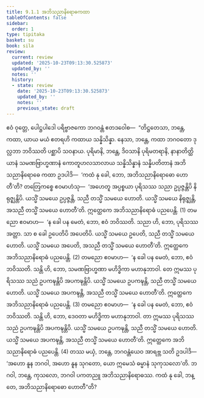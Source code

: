 ```yaml
---
title: 9.1.1 အဘိသညာနိရောဓကထာ
tableOfContents: false
sidebar:
  order: 1
type: tipitaka
basket: su
book: sila
review:
  current: review
  updated: '2025-10-23T09:13:30.525873'
  updated_by: ''
  notes: ''
  history:
  - state: review
    date: '2025-10-23T09:13:30.525873'
    updated_by: ''
    notes: ''
    previous_state: draft
---
```



<ReviewStatus review={frontmatter.review} showDetails={true} />

<HypothesisAnnotation frontmatter={frontmatter} />

<DynamicBreadcrumb />

<Division number="411" book="sila" e="ch" v="6" p="168">

<Paragraph number="691" book="sila">
ဧဝံ ဝုတ္တေ, ပေါဋ္ဌပါဒေါ ပရိဗ္ဗာဇကော ဘဂဝန္တံ ဧတဒဝေါစ—  “တိဋ္ဌတေသာ, ဘန္တေ, ကထာ, ယာယ မယံ ဧတရဟိ ကထာယ သန္နိသိန္နာ. နေသာ, ဘန္တေ, ကထာ ဘဂဝတော ဒုလ္လဘာ ဘဝိဿတိ ပစ္ဆာပိ သဝနာယ. ပုရိမာနိ, ဘန္တေ, ဒိဝသာနိ ပုရိမတရာနိ, နာနာတိတ္ထိယာနံ သမဏဗြာဟ္မဏာနံ ကောတူဟလသာလာယ သန္နိသိန္နာနံ သန္နိပတိတာနံ အဘိသညာနိရောဓေ ကထာ ဥဒပါဒိ—  ‘ကထံ နု ခေါ, ဘော, အဘိသညာနိရောဓော ဟောတီ’တိ? တတြေကစ္စေ ဧဝမာဟံသု—  ‘အဟေတူ အပ္ပစ္စယာ ပုရိသဿ သညာ ဥပ္ပဇ္ဇန္တိပိ နိရုဇ္ဈန္တိပိ. ယသ္မိံ သမယေ ဥပ္ပဇ္ဇန္တိ, သညီ တသ္မိံ သမယေ ဟောတိ. ယသ္မိံ သမယေ နိရုဇ္ဈန္တိ, အသညီ တသ္မိံ သမယေ ဟောတီ’တိ. ဣတ္ထေကေ အဘိသညာနိရောဓံ ပညပေန္တိ. (1)
</Paragraph>

<Paragraph number="692" book="sila">
တမညော ဧဝမာဟ—  ‘န ခေါ ပန မေတံ, ဘော, ဧဝံ ဘဝိဿတိ. သညာ ဟိ, ဘော, ပုရိသဿ အတ္တာ. သာ စ ခေါ ဥပေတိပိ အပေတိပိ. ယသ္မိံ သမယေ ဥပေတိ, သညီ တသ္မိံ သမယေ ဟောတိ. ယသ္မိံ သမယေ အပေတိ, အသညီ တသ္မိံ သမယေ ဟောတီ’တိ. ဣတ္ထေကေ အဘိသညာနိရောဓံ ပညပေန္တိ. (2)
</Paragraph>

<Paragraph number="693" book="sila">
တမညော ဧဝမာဟ—  ‘န ခေါ ပန မေတံ, ဘော, ဧဝံ ဘဝိဿတိ. သန္တိ ဟိ, ဘော, သမဏဗြာဟ္မဏာ မဟိဒ္ဓိကာ မဟာနုဘာဝါ. တေ ဣမဿ ပုရိသဿ သညံ ဥပကဍ္ဎန္တိပိ အပကဍ္ဎန္တိပိ. ယသ္မိံ သမယေ ဥပကဍ္ဎန္တိ, သညီ တသ္မိံ သမယေ ဟောတိ. ယသ္မိံ သမယေ အပကဍ္ဎန္တိ, အသညီ တသ္မိံ သမယေ ဟောတီ’တိ. ဣတ္ထေကေ အဘိသညာနိရောဓံ ပညပေန္တိ. (3)
</Paragraph>

<Paragraph number="694" book="sila">
တမညော ဧဝမာဟ—  ‘န ခေါ ပန မေတံ, ဘော, ဧဝံ ဘဝိဿတိ. သန္တိ ဟိ, ဘော, ဒေဝတာ မဟိဒ္ဓိကာ မဟာနုဘာဝါ. တာ ဣမဿ ပုရိသဿ သညံ ဥပကဍ္ဎန္တိပိ အပကဍ္ဎန္တိပိ. ယသ္မိံ သမယေ ဥပကဍ္ဎန္တိ, သညီ တသ္မိံ သမယေ ဟောတိ. ယသ္မိံ သမယေ အပကဍ္ဎန္တိ, အသညီ တသ္မိံ သမယေ ဟောတီ’တိ. ဣတ္ထေကေ အဘိသညာနိရောဓံ ပညပေန္တိ. (4)
</Paragraph>

<Paragraph number="695" book="sila">
တဿ မယှံ, ဘန္တေ, ဘဂဝန္တံယေဝ အာရဗ္ဘ သတိ ဥဒပါဒိ—  ‘အဟော နူန ဘဂဝါ, အဟော နူန သုဂတော, ယော ဣမေသံ ဓမ္မာနံ သုကုသလော’တိ. ဘဂဝါ, ဘန္တေ, ကုသလော, ဘဂဝါ ပကတညူ အဘိသညာနိရောဓဿ. ကထံ နု ခေါ, ဘန္တေ, အဘိသညာနိရောဓော ဟောတီ”တိ?
</Paragraph>
</Division>